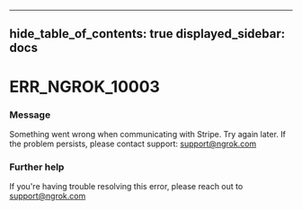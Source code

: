 

---
hide_table_of_contents: true
displayed_sidebar: docs
---


# ERR_NGROK_10003

### Message
Something went wrong when communicating with Stripe. Try again later. If the problem persists, please contact support: support@ngrok.com

<ErrorDetails />



### Further help
If you're having trouble resolving this error, please reach out to [support@ngrok.com](mailto:support@ngrok.com?subject=Help%20with%20ERR_NGROK_10003)

